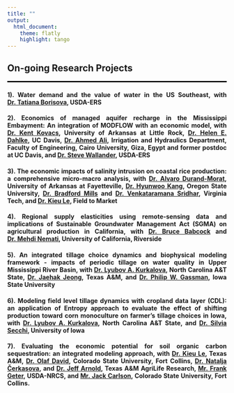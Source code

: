 ```yaml
---
title: ""
output: 
  html_document:
    theme: flatly
    highlight: tango
---
```


<link rel="stylesheet" href="style.css" type="text/css">

<style>
body {
text-align: justify}
</style>

## **On-going Research Projects**
<hr style="border:1px solid black"> <!-- add black line -->


#### 1). Water demand and the value of water in the US Southeast, with [Dr. Tatiana Borisova](https://www.ers.usda.gov/authors/ers-staff-directory/tatiana-borisova), USDA-ERS


#### 2). Economics of managed aquifer recharge in the Mississippi Embayment: An integration of MODFLOW with an economic model, with [Dr. Kent Kovacs ](https://ualr.edu/cbhhs/faculty/dr-kent-kovacs/), University of Arkansas at Little Rock, [Dr. Helen E. Dahlke](https://dahlke.ucdavis.edu/about/), UC Davis, [Dr. Ahmed Ali](https://orcid.org/0000-0002-8991-5180), Irrigation and Hydraulics Department, Faculty of Engineering, Cairo University, Giza, Egypt and former postdoc at UC Davis, and [Dr. Steve Wallander](https://www.ers.usda.gov/authors/ers-staff-directory/steven-wallander), USDA-ERS


#### 3). The economic impacts of salinity intrusion on coastal rice production: a comprehensive micro-macro analysis, with [Dr. Alvaro Durand-Morat](https://agribusiness.uark.edu/directory/index/uid/adurand/name/Alvaro+Durand-Morat/), University of Arkansas at Fayetteville, [Dr. Hyunwoo Kang](https://scholar.google.com/citations?user=D43NLY8AAAAJ&hl=en), Oregon State University, [Dr. Bradford Mills](https://aaec.vt.edu/people/faculty/mills-bradford.html) and [Dr. Venkataramana Sridhar](https://www.bse.vt.edu/people/faculty/venkat-sridhar.html), Virginia Tech, and [Dr. Kieu Le](https://fieldtomarket.org/the-alliance/our-staff/), Field to Market


#### 4). Regional supply elasticities using remote-sensing data and implications of Sustainable Groundwater Management Act (SGMA) on agricultural production in California, with [Dr. Bruce Babcock](https://profiles.ucr.edu/app/home/profile/babcockb) and [Dr. Mehdi Nemati](https://profiles.ucr.edu/app/home/profile/mehdin), University of California, Riverside


#### 5). An integrated tillage choice dynamics and biophysical modeling framework - impacts of periodic tillage on water quality in Upper Mississippi River Basin, with [Dr. Lyubov A. Kurkalova](https://www.ncat.edu/employee-bio.php?directoryID=1629715345), North Carolina A&T State, [Dr. Jaehak Jeong](https://blackland.tamu.edu/people/research/scientists/jeong-jaehak/), Texas A&M, and [Dr. Philip W. Gassman](https://www.card.iastate.edu/people/philip-gassman), Iowa State University


#### 6). Modeling field level tillage dynamics with cropland data layer (CDL): an application of Entropy approach to evaluate the effect of shifting production toward corn monoculture on farmer’s tillage choices in Iowa, with [Dr. Lyubov A. Kurkalova](https://www.ncat.edu/employee-bio.php?directoryID=1629715345), North Carolina A&T State, and [Dr. Silvia Secchi](https://geography.uiowa.edu/people/silvia-secchi), University of Iowa


#### 7). Evaluating the economic potential for soil organic carbon sequestration: an integrated modeling approach, with [Dr. Kieu Le](https://blackland.tamu.edu/people/research/scientists/kieu-ngoc-le/), Texas A&M, [Dr. Olaf David](https://www.engr.colostate.edu/ce/people/olaf-david/), Colorado State University, Fort Collins, [Dr. Natalja Čerkasova](https://blackland.tamu.edu/people/research/scientists/cerkasova-natalja/), and [Dr. Jeff Arnold](https://www.ars.usda.gov/plains-area/temple-tx/grassland-soil-and-water-research-laboratory/people/jeffrey-arnold/), Texas A&M AgriLife Research, [Mr. Frank Geter](https://www.ars.usda.gov/southeast-area/oxford-ms/national-sedimentation-laboratory/water-quality-and-ecology-research/news/awardsrecognition/visitors/), USDA-NRCS, and [Mr. Jack Carlson](https://www.engr.colostate.edu/ce/people/jack-carlson/), Colorado State University, Fort Collins.          

